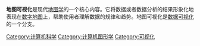 {{Unreferenced |time=2010-02-10T06:52:17+00:00 }}
'''地图可视化'''是现代[[地图学|地图学]]的一个核心内容。它将数据或者数据分析的结果形象化地表现在[[数字地图|数字地图]]上，帮助使用者理解数据的规律和趋势。地图可视化是[[数据可视化|数据可视化]]的一个分支。

[[Category:计算机科学|Category:计算机科学]]
[[Category:计算机图形学|Category:计算机图形学]]
[[Category:可视化|Category:可视化]]

{{Compu-stub}}